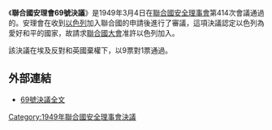 {{Infobox UN resolution
|number = 69
|organ = SC
|year = 1949年
|date = 3月4日
|meeting = 414
|code =S/RES/69
|document = http://www.un.org/zh/documents/view_doc.asp?symbol=S/RES/69(1949)
|for = 9
|abstention = 1
|against = 1
|subject = 吸收新會員國：以色列
|result = 通過
|image = 
|caption = 
}}

《'''聯合國安理會69號決議'''》是1949年3月4日在[[聯合國安全理事會|聯合國安全理事會]]第414次會議通過的。安理會在收到[[以色列|以色列]]加入聯合國的申請後進行了審議，這項決議認定以色列為愛好和平的國家，故請求[[聯合國大會|聯合國大會]]准許以色列加入。

該決議在埃及反對和英國棄權下，以9票對1票通過。

==外部連結==
*[http://www.un.org/zh/documents/view_doc.asp?symbol=S/RES/69(1949) 69號決議全文]

{{UN-stub}}
{{UNSCR 1949}}

[[Category:1949年聯合國安全理事會決議|Category:1949年聯合國安全理事會決議]]